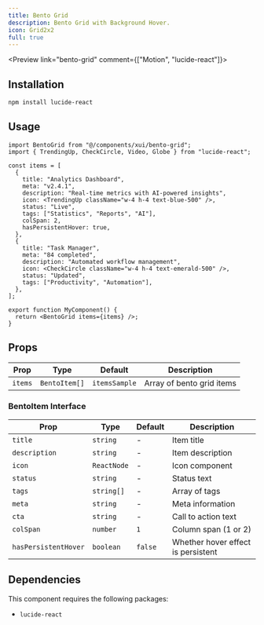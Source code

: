 ```yaml
---
title: Bento Grid
description: Bento Grid with Background Hover.
icon: Grid2x2
full: true
---
```



<Preview link="bento-grid" comment={["Motion", "lucide-react"]}>
  <BentoGrid />
</Preview>

## Installation

```bash
npm install lucide-react
```

## Usage

```tsx
import BentoGrid from "@/components/xui/bento-grid";
import { TrendingUp, CheckCircle, Video, Globe } from "lucide-react";

const items = [
  {
    title: "Analytics Dashboard",
    meta: "v2.4.1",
    description: "Real-time metrics with AI-powered insights",
    icon: <TrendingUp className="w-4 h-4 text-blue-500" />,
    status: "Live",
    tags: ["Statistics", "Reports", "AI"],
    colSpan: 2,
    hasPersistentHover: true,
  },
  {
    title: "Task Manager",
    meta: "84 completed",
    description: "Automated workflow management",
    icon: <CheckCircle className="w-4 h-4 text-emerald-500" />,
    status: "Updated",
    tags: ["Productivity", "Automation"],
  },
];

export function MyComponent() {
  return <BentoGrid items={items} />;
}
```

## Props

| Prop | Type | Default | Description |
| ---- | ---- | ------- | ----------- |
| `items` | `BentoItem[]` | `itemsSample` | Array of bento grid items |

### BentoItem Interface

| Prop | Type | Default | Description |
| ---- | ---- | ------- | ----------- |
| `title` | `string` | - | Item title |
| `description` | `string` | - | Item description |
| `icon` | `ReactNode` | - | Icon component |
| `status` | `string` | - | Status text |
| `tags` | `string[]` | - | Array of tags |
| `meta` | `string` | - | Meta information |
| `cta` | `string` | - | Call to action text |
| `colSpan` | `number` | `1` | Column span (1 or 2) |
| `hasPersistentHover` | `boolean` | `false` | Whether hover effect is persistent |

## Dependencies

This component requires the following packages:

- `lucide-react`
